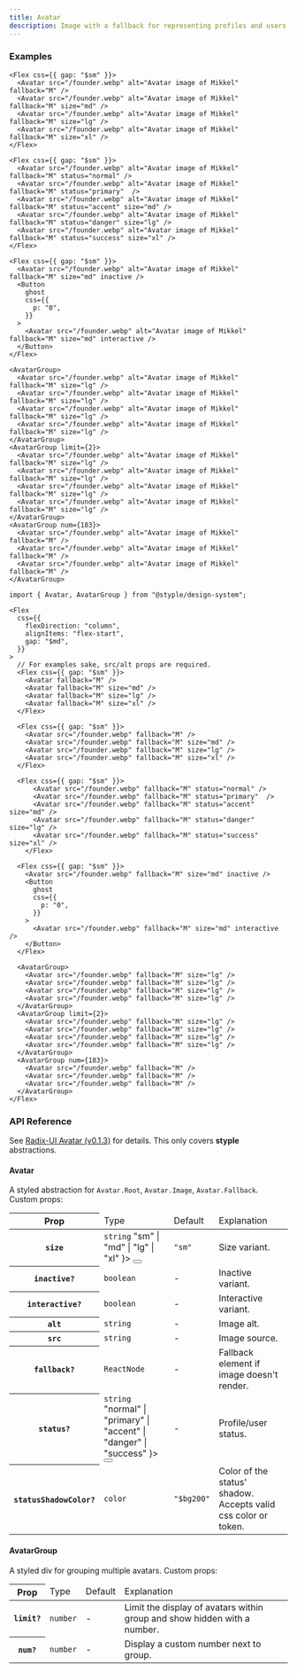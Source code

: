 ```yaml
---
title: Avatar
description: Image with a fallback for representing profiles and users.
---
```


### Examples

<Preview>
  <Flex
    css={{
      flexDirection: "column",
      alignItems: "flex-start",
      gap: "$md",
    }}
  >
    <Flex css={{ gap: "$sm" }}>
      <Avatar fallback="M" />
      <Avatar fallback="M" size="md" />
      <Avatar fallback="M" size="lg" />
      <Avatar fallback="M" size="xl" />
    </Flex>
    
    <Flex css={{ gap: "$sm" }}>
      <Avatar src="/founder.webp" alt="Avatar image of Mikkel" fallback="M" />
      <Avatar src="/founder.webp" alt="Avatar image of Mikkel" fallback="M" size="md" />
      <Avatar src="/founder.webp" alt="Avatar image of Mikkel" fallback="M" size="lg" />
      <Avatar src="/founder.webp" alt="Avatar image of Mikkel" fallback="M" size="xl" />
    </Flex>

    <Flex css={{ gap: "$sm" }}>
      <Avatar src="/founder.webp" alt="Avatar image of Mikkel" fallback="M" status="normal" />
      <Avatar src="/founder.webp" alt="Avatar image of Mikkel" fallback="M" status="primary"  />
      <Avatar src="/founder.webp" alt="Avatar image of Mikkel" fallback="M" status="accent" size="md" />
      <Avatar src="/founder.webp" alt="Avatar image of Mikkel" fallback="M" status="danger" size="lg" />
      <Avatar src="/founder.webp" alt="Avatar image of Mikkel" fallback="M" status="success" size="xl" />
    </Flex>

    <Flex css={{ gap: "$sm" }}>
      <Avatar src="/founder.webp" alt="Avatar image of Mikkel" fallback="M" size="md" inactive />
      <Button
        ghost
        css={{
          p: "0",
        }}
      >
        <Avatar src="/founder.webp" alt="Avatar image of Mikkel" fallback="M" size="md" interactive />
      </Button>
    </Flex>

    <AvatarGroup>
      <Avatar src="/founder.webp" alt="Avatar image of Mikkel" fallback="M" size="lg" />
      <Avatar src="/founder.webp" alt="Avatar image of Mikkel" fallback="M" size="lg" />
      <Avatar src="/founder.webp" alt="Avatar image of Mikkel" fallback="M" size="lg" />
      <Avatar src="/founder.webp" alt="Avatar image of Mikkel" fallback="M" size="lg" />
    </AvatarGroup>
    <AvatarGroup limit={2}>
      <Avatar src="/founder.webp" alt="Avatar image of Mikkel" fallback="M" size="lg" />
      <Avatar src="/founder.webp" alt="Avatar image of Mikkel" fallback="M" size="lg" />
      <Avatar src="/founder.webp" alt="Avatar image of Mikkel" fallback="M" size="lg" />
      <Avatar src="/founder.webp" alt="Avatar image of Mikkel" fallback="M" size="lg" />
    </AvatarGroup>
    <AvatarGroup num={183}>
      <Avatar src="/founder.webp" alt="Avatar image of Mikkel" fallback="M" />
      <Avatar src="/founder.webp" alt="Avatar image of Mikkel" fallback="M" />
      <Avatar src="/founder.webp" alt="Avatar image of Mikkel" fallback="M" />
    </AvatarGroup>
  </Flex>
</Preview>

```tsx outline=true
import { Avatar, AvatarGroup } from "@styple/design-system";

<Flex
  css={{
    flexDirection: "column",
    alignItems: "flex-start",
    gap: "$md",
  }}
>
  // For examples sake, src/alt props are required.
  <Flex css={{ gap: "$sm" }}>
    <Avatar fallback="M" />
    <Avatar fallback="M" size="md" />
    <Avatar fallback="M" size="lg" />
    <Avatar fallback="M" size="xl" />
  </Flex>
  
  <Flex css={{ gap: "$sm" }}>
    <Avatar src="/founder.webp" fallback="M" />
    <Avatar src="/founder.webp" fallback="M" size="md" />
    <Avatar src="/founder.webp" fallback="M" size="lg" />
    <Avatar src="/founder.webp" fallback="M" size="xl" />
  </Flex>

  <Flex css={{ gap: "$sm" }}>
      <Avatar src="/founder.webp" fallback="M" status="normal" />
      <Avatar src="/founder.webp" fallback="M" status="primary"  />
      <Avatar src="/founder.webp" fallback="M" status="accent" size="md" />
      <Avatar src="/founder.webp" fallback="M" status="danger" size="lg" />
      <Avatar src="/founder.webp" fallback="M" status="success" size="xl" />
    </Flex>

  <Flex css={{ gap: "$sm" }}>
    <Avatar src="/founder.webp" fallback="M" size="md" inactive />
    <Button
      ghost
      css={{
        p: "0",
      }}
    >
      <Avatar src="/founder.webp" fallback="M" size="md" interactive />
    </Button>
  </Flex>

  <AvatarGroup>
    <Avatar src="/founder.webp" fallback="M" size="lg" />
    <Avatar src="/founder.webp" fallback="M" size="lg" />
    <Avatar src="/founder.webp" fallback="M" size="lg" />
    <Avatar src="/founder.webp" fallback="M" size="lg" />
  </AvatarGroup>
  <AvatarGroup limit={2}>
    <Avatar src="/founder.webp" fallback="M" size="lg" />
    <Avatar src="/founder.webp" fallback="M" size="lg" />
    <Avatar src="/founder.webp" fallback="M" size="lg" />
    <Avatar src="/founder.webp" fallback="M" size="lg" />
  </AvatarGroup>
  <AvatarGroup num={183}>
    <Avatar src="/founder.webp" fallback="M" />
    <Avatar src="/founder.webp" fallback="M" />
    <Avatar src="/founder.webp" fallback="M" />
  </AvatarGroup>
</Flex>
```

### API Reference

See [Radix-UI Avatar (v0.1.3)](https://www.radix-ui.com/docs/primitives/components/avatar) for details. This only covers **styple** abstractions.

#### Avatar

A styled abstraction for `Avatar.Root`, `Avatar.Image`, `Avatar.Fallback`. Custom props:

<Table>
  <Thead>
    <Tr>
      <Th>Prop</Th>
      <Td>Type</Td>
      <Td>Default</Td>
      <Td>Explanation</Td>
    </Tr>
  </Thead>
  <Tbody>
    <Tr>
      <Th>
        <Code>size</Code>
      </Th>
      <Td>
        <Code color="normal">string</Code>
        <Popover content={
          <Code color="normal">"sm" | "md" | "lg" | "xl"</Code>
        }>
          <Button highlight size="circle" css={{
            size: "24px",
            p: 0,
            ml: "$xs",
            lineHeight: 0
          }}><Info size={16} style={{ verticalAlign: "middle" }} /></Button>
        </Popover>
      </Td>
      <Td><Code color="normal">"sm"</Code></Td>
      <Td><Text>Size variant.</Text></Td>
    </Tr>
    <Tr>
      <Th>
        <Code>inactive?</Code>
      </Th>
      <Td>
        <Code color="normal">boolean</Code>
      </Td>
      <Td>-</Td>
      <Td><Text>Inactive variant.</Text></Td>
    </Tr>
    <Tr>
      <Th>
        <Code>interactive?</Code>
      </Th>
      <Td>
        <Code color="normal">boolean</Code>
      </Td>
      <Td>-</Td>
      <Td><Text>Interactive variant.</Text></Td>
    </Tr>
    <Tr>
      <Th>
        <Code>alt</Code>
      </Th>
      <Td>
        <Code color="normal">string</Code>
      </Td>
      <Td>-</Td>
      <Td><Text>Image alt.</Text></Td>
    </Tr>
    <Tr>
      <Th>
        <Code>src</Code>
      </Th>
      <Td>
        <Code color="normal">string</Code>
      </Td>
      <Td>-</Td>
      <Td><Text>Image source.</Text></Td>
    </Tr>
    <Tr>
      <Th>
        <Code>fallback?</Code>
      </Th>
      <Td>
        <Code color="normal">ReactNode</Code>
      </Td>
      <Td>-</Td>
      <Td><Text>Fallback element if image doesn't render.</Text></Td>
    </Tr>
    <Tr>
      <Th>
        <Code>status?</Code>
      </Th>
      <Td>
        <Code color="normal">string</Code>
        <Popover content={
          <Code color="normal">"normal" | "primary" | "accent" | "danger" | "success"</Code>
        }>
          <Button highlight size="circle" css={{
            size: "24px",
            p: 0,
            ml: "$xs",
            lineHeight: 0
          }}><Info size={16} style={{ verticalAlign: "middle" }} /></Button>
        </Popover>
      </Td>
      <Td>-</Td>
      <Td><Text>Profile/user status.</Text></Td>
    </Tr>
    <Tr>
      <Th>
        <Code>statusShadowColor?</Code>
      </Th>
      <Td>
        <Code color="normal">color</Code>
      </Td>
      <Td><Code color="normal">"$bg200"</Code></Td>
      <Td><Text>Color of the status' shadow. Accepts valid css color or token.</Text></Td>
    </Tr>
  </Tbody>
</Table>

#### AvatarGroup

A styled div for grouping multiple avatars. Custom props: 

<Table>
  <Thead>
    <Tr>
      <Th>Prop</Th>
      <Td>Type</Td>
      <Td>Default</Td>
      <Td>Explanation</Td>
    </Tr>
  </Thead>
  <Tbody>
    <Tr>
      <Th>
        <Code>limit?</Code>
      </Th>
      <Td>
        <Code color="normal">number</Code>
      </Td>
      <Td>-</Td>
      <Td><Text>Limit the display of avatars within group and show hidden with a number.</Text></Td>
    </Tr>
    <Tr>
      <Th>
        <Code>num?</Code>
      </Th>
      <Td>
        <Code color="normal">number</Code>
      </Td>
      <Td>-</Td>
      <Td><Text>Display a custom number next to group.</Text></Td>
    </Tr>
  </Tbody>
</Table>